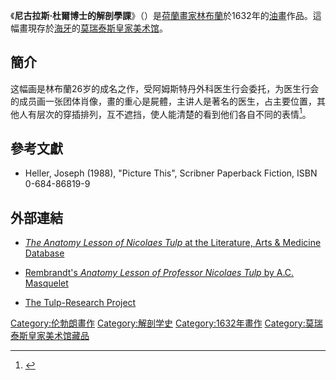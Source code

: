 {{noteTA
|1=zh-hans:伦勃朗;zh-hant:倫勃朗;zh-tw:林布蘭;zh-hk:林布蘭;zh-mo:林布蘭;
}}
{{Infobox Painting| image_file=Rembrandt - The Anatomy Lesson of Dr Nicolaes Tulp.jpg
| title=尼古拉斯·杜爾博士的解剖學課
| artist=[[林布蘭|林布蘭]]
| year=1632年
| type=[[油畫|油畫]]
| height=216.5
| width=169.5
| height_inch=85.2
| width_inch=66.7
| city=[[海牙|海牙]]
| museum=[[莫瑞泰斯皇家美术馆|莫瑞泰斯皇家美术馆]]}}

《'''尼古拉斯·杜爾博士的解剖學課'''》（{{lang-nl|''De anatomische les van Dr. Nicolaes Tulp''}}）是[[荷蘭|荷蘭]][[畫家|畫家]][[林布蘭|林布蘭]]於1632年的[[油畫|油畫]]作品。這幅畫現存於[[海牙|海牙]]的[[莫瑞泰斯皇家美术馆|莫瑞泰斯皇家美术馆]]。

==簡介==
这幅画是林布蘭26岁的成名之作，受阿姆斯特丹外科医生行会委托，为医生行会的成员画一张团体肖像，畫的重心是屍體，主讲人是著名的{{link-en|尼古拉斯·杜爾|Nicolaes Tulp}}医生，占主要位置，其他人有层次的穿插排列，互不遮挡，使人能清楚的看到他们各自不同的表情<ref>{{Cite web |url=http://www.artsbj.com/Html/art/jddd/619760784245.html |title=林布蘭：《杜普教授的解剖课》 |access-date=2019-01-22 |archive-date=2019-01-22 |archive-url=https://web.archive.org/web/20190122094715/http://www.artsbj.com/Html/art/jddd/619760784245.html |dead-url=yes }}</ref>。

==參考文獻==
* Heller, Joseph (1988), "Picture This", Scribner Paperback Fiction, ISBN 0-684-86819-9
{{reflist}}

==外部連結==
* {{en}}[https://web.archive.org/web/20060906013308/http://endeavor.med.nyu.edu/lit-med/lit-med-db/webdocs/webart/van.rijn95-art-.html ''The Anatomy Lesson of Nicolaes Tulp'' at the Literature, Arts & Medicine Database]
* {{en}}[https://web.archive.org/web/20090415191714/http://www.maitrise-orthop.com/corpusmaitri/orthopaedic/86_masquelet/masqueletus.shtml Rembrandt's ''Anatomy Lesson of Professor Nicolaes Tulp'' by A.C. Masquelet]
* {{en}}[https://web.archive.org/web/20140102203544/http://histplastsurg.com/ The Tulp-Research Project]

{{Authority control}}
[[Category:伦勃朗畫作|Category:伦勃朗畫作]]
[[Category:解剖学史|Category:解剖学史]]
[[Category:1632年畫作|Category:1632年畫作]]
[[Category:莫瑞泰斯皇家美术馆藏品|Category:莫瑞泰斯皇家美术馆藏品]]